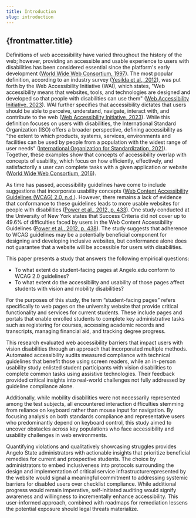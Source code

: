 ```yaml
---
title: Introduction
slug: introduction
---
```


## {frontmatter.title}

Definitions of web accessibility have varied throughout the history of the web; however, providing an accessible and usable experience to users with disabilities has been considered essential since the platform's early development ([World Wide Web Consortium, 1997](#citation-w3c-wai)). The most popular definition, according to an industry survey ([Yesilda et al., 2012](#citation-yesilda)), was put forth by the Web Accessibility Initiative (WAI), which states, "Web accessibility means that websites, tools, and technologies are designed and developed so that people with disabilities can use them" ([Web Accessibility Initiative, 2023](#citation-wai)). WAI further specifies that accessibility dictates that users should be able to perceive, understand, navigate, interact with, and contribute to the web ([Web Accessibility Initiative, 2023](#citation-wai)). While this definition focuses on users with disabilities, the International Standard Organization (ISO) offers a broader perspective, defining accessibility as "the extent to which products, systems, services, environments and facilities can be used by people from a population with the widest range of user needs" ([International Organization for Standardization, 2021](#citation-iso)). Together, these examples show that concepts of accessibility overlap with concepts of usability, which focus on how efficiently, effectively, and satisfactorily a user can complete tasks with a given application or website ([World Wide Web Consortium, 2016](citation-accessibility-inclusion)).

As time has passed, accessibility guidelines have come to include suggestions that incorporate usability concepts ([Web Content Accessibility Guidelines (WCAG) 2.0, n.d.](#citation-wcag)). However, there remains a lack of evidence that conformance to these guidelines leads to more usable websites for people with disabilities ([Power et al., 2012, p. 433](#citation-power)). One study conducted at the University of New York states that Success Criteria did not cover up to 49.6% of difficulties faced by users in the Web Content Accessibility Guidelines ([Power et al., 2012, p. 438](#citation-power)). The study suggests that adherence to WCAG guidelines may be a potentially beneficial component for designing and developing inclusive websites, but conformance alone does not guarantee that a website will be accessible for users with disabilities.

This paper presents a study that answers the following empirical questions:

- To what extent do student-facing pages at Angelo.edu conform to WCAG 2.0 guidelines?
- To what extent do the accessibility and usability of those pages affect students with vision and mobility disabilities?

For the purposes of this study, the term “student-facing pages” refers specifically to web pages on the university website that provide critical functionality and services for current students. These include pages and portals that enable enrolled students to complete key administrative tasks such as registering for courses, accessing academic records and transcripts, managing financial aid, and tracking degree progress.

This research evaluated web accessibility barriers that impact users with vision disabilities through an approach that incorporated multiple methods. Automated accessibility audits measured compliance with technical guidelines that benefit those using screen readers, while an in-person usability study enlisted student participants with vision disabilities to complete common tasks using assistive technologies. Their feedback provided critical insights into real-world challenges not fully addressed by guideline compliance alone.

Additionally, while mobility disabilities were not necessarily represented among the test subjects, all encountered interaction difficulties stemming from reliance on keyboard rather than mouse input for navigation. By focusing analysis on both standards compliance and representative users who predominantly depend on keyboard control, this study aimed to uncover obstacles across key populations who face accessibility and usability challenges in web environments.

Quantifying violations and qualitatively showcasing struggles provides Angelo State administrators with actionable insights that prioritize beneficial remedies for current and prospective students. The choice by administrators to embed inclusiveness into protocols surrounding the design and implementation of critical service infrastructurerepresented by the website would signal a meaningful commitment to addressing systemic barriers for disabled users over checklist compliance. While additional progress would remain imperative, self-initiated auditing would signify awareness and willingness to incrementally enhance accessibility. This user-informed approach, combined with roadmaps for remediation lessens the potential exposure should legal threats materialize.